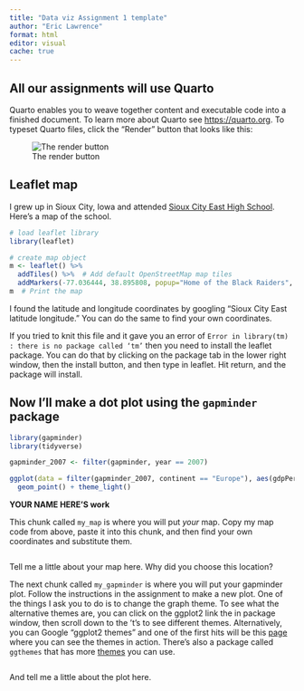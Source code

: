 ```yaml
---
title: "Data viz Assignment 1 template"
author: "Eric Lawrence"
format: html
editor: visual
cache: true
---
```


## All our assignments will use Quarto

Quarto enables you to weave together content and executable code into a finished document. To learn more about Quarto see <https://quarto.org>. To typeset Quarto files, click the "Render" button that looks like this:

![The render button](render_button.png){fig-alt="A right facing arrow followed by the word \"Render\""}

## Leaflet map

I grew up in Sioux City, Iowa and attended [Sioux City East High School](https://east-high.siouxcityschools.org/o/east-high). Here's a map of the school.

```r
# load leaflet library
library(leaflet)

# create map object
m <- leaflet() %>%
  addTiles() %>%  # Add default OpenStreetMap map tiles
  addMarkers(-77.036444, 38.895808, popup="Home of the Black Raiders", )
m  # Print the map
```

I found the latitude and longitude coordinates by googling "Sioux City East latitude longitude." You can do the same to find your own coordinates.

If you tried to knit this file and it gave you an error of `Error in library(tm) : there is no package called ‘tm’` then you need to install the leaflet package. You can do that by clicking on the package tab in the lower right window, then the install button, and then type in leaflet. Hit return, and the package will install.

## Now I'll make a dot plot using the `gapminder` package

```r
library(gapminder)
library(tidyverse)

gapminder_2007 <- filter(gapminder, year == 2007)

ggplot(data = filter(gapminder_2007, continent == "Europe"), aes(gdpPercap, country)) + 
  geom_point() + theme_light()
```

**YOUR NAME HERE'S work**

This chunk called `my_map` is where you will put *your* map. Copy my map code from above, paste it into this chunk, and then find your own coordinates and substitute them.

```r

```

Tell me a little about your map here. Why did you choose this location?

The next chunk called `my_gapminder` is where you will put your gapminder plot. Follow the instructions in the assignment to make a new plot. One of the things I ask you to do is to change the graph theme. To see what the alternative themes are, you can click on the ggplot2 link the in package window, then scroll down to the 't's to see different themes. Alternatively, you can Google "ggplot2 themes" and one of the first hits will be this [page](https://ggplot2.tidyverse.org/reference/ggtheme.html) where you can see the themes in action. There's also a package called `ggthemes` that has more [themes](https://github.com/jrnold/ggthemes) you can use.

```r

```

And tell me a little about the plot here.
